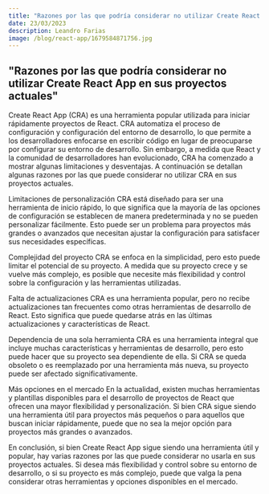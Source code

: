 ```yaml
---
title: "Razones por las que podría considerar no utilizar Create React App en sus proyectos actuales"
date: 23/03/2023
description: Leandro Farias
image: /blog/react-app/1679584871756.jpg
---
```


## "Razones por las que podría considerar no utilizar Create React App en sus proyectos actuales"​

Create React App (CRA) es una herramienta popular utilizada para iniciar rápidamente proyectos de React. CRA automatiza el proceso de configuración y configuración del entorno de desarrollo, lo que permite a los desarrolladores enfocarse en escribir código en lugar de preocuparse por configurar su entorno de desarrollo.
Sin embargo, a medida que React y la comunidad de desarrolladores han evolucionado, CRA ha comenzado a mostrar algunas limitaciones y desventajas. A continuación se detallan algunas razones por las que puede considerar no utilizar CRA en sus proyectos actuales.

Limitaciones de personalización
CRA está diseñado para ser una herramienta de inicio rápido, lo que significa que la mayoría de las opciones de configuración se establecen de manera predeterminada y no se pueden personalizar fácilmente. Esto puede ser un problema para proyectos más grandes o avanzados que necesitan ajustar la configuración para satisfacer sus necesidades específicas.

Complejidad del proyecto
CRA se enfoca en la simplicidad, pero esto puede limitar el potencial de su proyecto. A medida que su proyecto crece y se vuelve más complejo, es posible que necesite más flexibilidad y control sobre la configuración y las herramientas utilizadas.

Falta de actualizaciones
CRA es una herramienta popular, pero no recibe actualizaciones tan frecuentes como otras herramientas de desarrollo de React. Esto significa que puede quedarse atrás en las últimas actualizaciones y características de React.

Dependencia de una sola herramienta
CRA es una herramienta integral que incluye muchas características y herramientas de desarrollo, pero esto puede hacer que su proyecto sea dependiente de ella. Si CRA se queda obsoleto o es reemplazado por una herramienta más nueva, su proyecto puede ser afectado significativamente.

Más opciones en el mercado
En la actualidad, existen muchas herramientas y plantillas disponibles para el desarrollo de proyectos de React que ofrecen una mayor flexibilidad y personalización. Si bien CRA sigue siendo una herramienta útil para proyectos más pequeños o para aquellos que buscan iniciar rápidamente, puede que no sea la mejor opción para proyectos más grandes o avanzados.

En conclusión, si bien Create React App sigue siendo una herramienta útil y popular, hay varias razones por las que puede considerar no usarla en sus proyectos actuales. Si desea más flexibilidad y control sobre su entorno de desarrollo, o si su proyecto es más complejo, puede que valga la pena considerar otras herramientas y opciones disponibles en el mercado.
